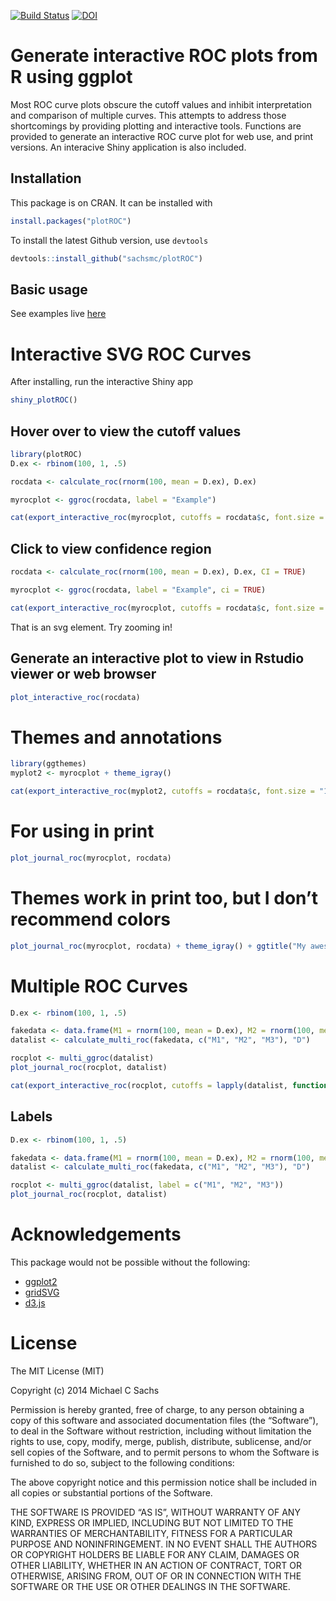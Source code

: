 
[![Build Status](https://travis-ci.org/sachsmc/plotROC.png?branch=master)](https://travis-ci.org/sachsmc/plotROC)
[![DOI](https://zenodo.org/badge/9473/sachsmc/plotROC.svg)](http://dx.doi.org/10.5281/zenodo.14678)

# Generate interactive ROC plots from R using ggplot

Most ROC curve plots obscure the cutoff values and inhibit
    interpretation and comparison of multiple curves. This attempts to address
    those shortcomings by providing plotting and interactive tools. Functions
    are provided to generate an interactive ROC curve plot for web use, and
    print versions. An interacive Shiny application is also included.
    
## Installation

This package is on CRAN. It can be installed with

```r
install.packages("plotROC")
```

To install the latest Github version, use `devtools`

```r
devtools::install_github("sachsmc/plotROC")
```

## Basic usage

See examples live [here](http://sachsmc.github.io/plotROC)

# Interactive SVG ROC Curves
After installing, run the interactive Shiny app
```r
shiny_plotROC()
```


## Hover over to view the cutoff values

```r
library(plotROC)
D.ex <- rbinom(100, 1, .5)

rocdata <- calculate_roc(rnorm(100, mean = D.ex), D.ex)

myrocplot <- ggroc(rocdata, label = "Example")

cat(export_interactive_roc(myrocplot, cutoffs = rocdata$c, font.size = "12px", prefix = "a"))
```


## Click to view confidence region

```r

rocdata <- calculate_roc(rnorm(100, mean = D.ex), D.ex, CI = TRUE)

myrocplot <- ggroc(rocdata, label = "Example", ci = TRUE)

cat(export_interactive_roc(myrocplot, cutoffs = rocdata$c, font.size = "12px", prefix = "aci"))
```

That is an svg element. Try zooming in!

## Generate an interactive plot to view in Rstudio viewer or web browser

```r
plot_interactive_roc(rocdata)
```


# Themes and annotations

```r
library(ggthemes)
myplot2 <- myrocplot + theme_igray()

cat(export_interactive_roc(myplot2, cutoffs = rocdata$c, font.size = "12px", prefix = "b"))
```


# For using in print

```r
plot_journal_roc(myrocplot, rocdata)
```

# Themes work in print too, but I don't recommend colors

```r
plot_journal_roc(myrocplot, rocdata) + theme_igray() + ggtitle("My awesome new biomarker")
```


# Multiple ROC Curves

```r
D.ex <- rbinom(100, 1, .5)

fakedata <- data.frame(M1 = rnorm(100, mean = D.ex), M2 = rnorm(100, mean = D.ex, sd = .4), M3 = runif(100), D = D.ex)
datalist <- calculate_multi_roc(fakedata, c("M1", "M2", "M3"), "D")

rocplot <- multi_ggroc(datalist)
plot_journal_roc(rocplot, datalist)
```

```r
cat(export_interactive_roc(rocplot, cutoffs = lapply(datalist, function(d) d$c), font.size = "12px", prefix = "bmulti"))
```

## Labels
```r
D.ex <- rbinom(100, 1, .5)

fakedata <- data.frame(M1 = rnorm(100, mean = D.ex), M2 = rnorm(100, mean = D.ex, sd = .4), M3 = runif(100), D = D.ex)
datalist <- calculate_multi_roc(fakedata, c("M1", "M2", "M3"), "D")

rocplot <- multi_ggroc(datalist, label = c("M1", "M2", "M3"))
plot_journal_roc(rocplot, datalist)
```




# Acknowledgements

This package would not be possible without the following:

  - [ggplot2](http://ggplot2.org/)
  - [gridSVG](http://sjp.co.nz/projects/gridsvg/)
  - [d3.js](http://d3js.org)
  
# License
The MIT License (MIT)

Copyright (c) 2014 Michael C Sachs

Permission is hereby granted, free of charge, to any person obtaining a copy
of this software and associated documentation files (the "Software"), to deal
in the Software without restriction, including without limitation the rights
to use, copy, modify, merge, publish, distribute, sublicense, and/or sell
copies of the Software, and to permit persons to whom the Software is
furnished to do so, subject to the following conditions:

The above copyright notice and this permission notice shall be included in
all copies or substantial portions of the Software.

THE SOFTWARE IS PROVIDED "AS IS", WITHOUT WARRANTY OF ANY KIND, EXPRESS OR
IMPLIED, INCLUDING BUT NOT LIMITED TO THE WARRANTIES OF MERCHANTABILITY,
FITNESS FOR A PARTICULAR PURPOSE AND NONINFRINGEMENT. IN NO EVENT SHALL THE
AUTHORS OR COPYRIGHT HOLDERS BE LIABLE FOR ANY CLAIM, DAMAGES OR OTHER
LIABILITY, WHETHER IN AN ACTION OF CONTRACT, TORT OR OTHERWISE, ARISING FROM,
OUT OF OR IN CONNECTION WITH THE SOFTWARE OR THE USE OR OTHER DEALINGS IN
THE SOFTWARE.


  
